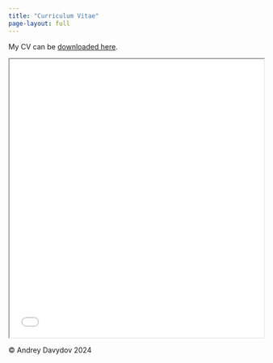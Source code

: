 ---
title: "Curriculum Vitae"
page-layout: full
---

My CV can be [downloaded here](AndreyDavydov_CV_apr24.pdf){target="_blank"}.

<body>
    <iframe src="AndreyDavydov_CV_apr24.pdf" width="100%" height="550px"></iframe>
</body>
<footer>
<p>© Andrey Davydov 2024</p>
</footer>

